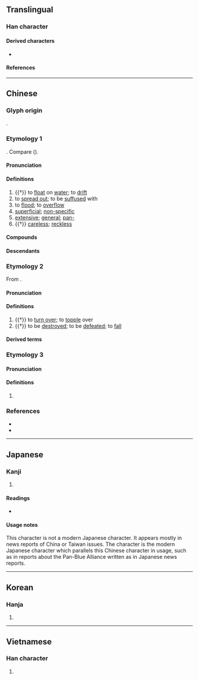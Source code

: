 {{also|汎|氾}}
{{character info}}
==Translingual==

===Han character===
{{Han char|rn=85|rad=水|as=05|sn=7|four=32137|canj=EHIO|ids=⿰氵乏}}

====Derived characters====
* {{l|mul|[[𭈠]], [[𣓦]], [[𥁷]]}}

====References====
{{Han ref|kx=0616.210|dkj=17298|dj=1011.040|hdz=31569.020|uh=6CDB}}

----

==Chinese==

===Glyph origin===
{{Han etym}}
{{Han compound|水|alt1=氵|乏|ls=psc|c1=s|c2=p}}.

===Etymology 1===
{{zh-forms|alt=汎,氾,滼}}
{{der|zh|sit}}. Compare {{cog|bo|འབྱམ||to flow over; to diffuse}} ({{zh-ref|Bodman, 1980}}).

====Pronunciation====
{{zh-pron
|m=fàn
|ma=y
|m-s=fan4
|c=faan3,faan6
|c_note=faan6 - common variant in Hong Kong
|c-t=fan5
|g=fan5
|h=pfs=fam;gd=fam4
|j=fan3
|mb=huāng
|md=huáng
|mn=hoàn/hàm/twv:hoān
|mn_note=hoàn - literary; hàm - vernacular
|mn-t=huam3/huang3
|mn-t_note=huam3 - Chaozhou, Raoping, Jieyang; huang3 - Shantou, Chenghai, Chaoyang
|w=2fe
|x=fan4
|mc=1
|oc=y,1
|cat=v,a,pref
}}

====Definitions====
{{zh-hanzi}}

# {{†}} to [[float]] on [[water]]; to [[drift]]
# to [[spread out]]; to be [[suffuse]]d with
# to [[flood]]; to [[overflow]]
# [[superficial]]; [[non-specific]]
# [[extensive]]; [[general]]; [[pan-]]
# {{†}} [[careless]]; [[reckless]]

====Compounds====
{{zh-der|寬泛|平平泛泛|廣泛|拍泛|挑泛|捻泛|梗泛|泛動|泛化|泛問|泛子|泛宅|泛常|泛心論|泛指|泛泛|泛泛之交|泛泛之輩|泛泛而談|泛溢|泛潮|泛濫|泛濫成災|泛神論|泛紅|泛索|泛聲|泛脣泛舌|泛舟|泛覽|泛論|泛起|泛靈信仰|泛音|泛頭|泛駕之馬|活泛|浮家泛宅|浮泛|漂泛|科泛|空泛|膚泛|虛泛|說泛|調泛|飄泛}}

====Descendants====
{{CJKV||j=汎|はん|j2=ほん|범|phiếm}}

===Etymology 2===
{{zh-forms}}
From {{och-l|覂}}.

====Pronunciation====
{{zh-pron
|m=fěng
|c=fung2,fung3
|cat=v
}}

====Definitions====
{{zh-hanzi}}

# {{†}} to [[turn over]]; to [[topple]] over
# {{†}} to be [[destroy]]ed; to be [[defeat]]ed; to [[fall]]

====Derived terms====
{{zh-der|泛卮|泛駕}}

===Etymology 3===
{{zh-forms}}

====Pronunciation====
{{zh-pron
|m=fá
|mc=2
|oc=n,2
|cat=
}}

====Definitions====
{{zh-hanzi}}

# {{zh-hg}} {{n-g|The sound of water.}}

===References===
* {{R:yue:Hanzi}}
* {{R:twedu|A02181}}

----

==Japanese==

===Kanji===
{{ja-kanji|grade=|rs=水05}}

# {{rfdef|ja|sort=水05}}

====Readings====
* {{ja-readings
|goon=ふう, ほん
|kanon=はん, ほう
|kun=うか-ぶ}}

====Usage notes====
This character is not a modern Japanese character. It appears mostly in news reports of China or Taiwan issues. The character {{ja-l|汎}} is the modern Japanese character which parallels this Chinese character in usage, such as in reports about the Pan-Blue Alliance written as {{ja-l|泛藍連盟}} in Japanese news reports.

----

==Korean==

===Hanja===
{{ko-hanja|hangeul=[[범]], [[봉]]|eumhun=|rv=beom, bong|mr=pŏm, pong|y=pem, pong}}

# {{rfdef|ko|sort=水05}}

----

==Vietnamese==

===Han character===
{{vi-readings|reading=phiếm, phím, mẹp, phám|rs=水05}}

# {{rfdef|vi|sort=水05}}